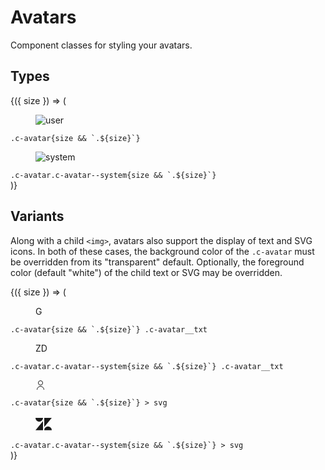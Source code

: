 
<Meta title="Components/Avatars" />

# Avatars

Component classes for styling your avatars.

## Types

<Canvas>
  <Story
    name="Types"
    argTypes={{
      size: {
        control: {
          type: 'inline-radio',
          options: [undefined, 'c-avatar--xs', 'c-avatar--sm', 'c-avatar--lg']
        }
      }
    }}
  >
    {({ size }) => (
      <div class="container">
        <div class="row">
          <div class="col u-mt">
            <figure class={`c-avatar ${size}`}>
              <img alt="user" src={UserImage} />
            </figure>
            <div class="u-mt-xs">
              <code>.c-avatar{size && `.${size}`}</code>
            </div>
          </div>
        </div>
        <div class="row">
          <div class="col u-mt">
            <figure class={`c-avatar c-avatar--system ${size}`}>
              <img alt="system" src={SystemImage} />
            </figure>
            <div class="u-mt-xs">
              <code>.c-avatar.c-avatar--system{size && `.${size}`}</code>
            </div>
          </div>
        </div>
      </div>
    )}
  </Story>
</Canvas>

## Variants

Along with a child `<img>`, avatars also support the display of text and SVG
icons. In both of these cases, the background color of the `.c-avatar` must
be overridden from its "transparent" default. Optionally, the foreground
color (default "white") of the child text or SVG may be overridden.

<Canvas>
  <Story
    name="Variants"
    argTypes={{
      size: {
        control: {
          type: 'inline-radio',
          options: [undefined, 'c-avatar--xs', 'c-avatar--sm', 'c-avatar--lg']
        }
      }
    }}
  >
    {({ size }) => (
      <div class="container">
        <div class="row">
          <div class="col u-mt">
            <figure class={`c-avatar ${size} u-bg-royal-600`}>
              <span class="c-avatar__txt">G</span>
            </figure>
            <div class="u-mt-xs">
              <code>.c-avatar{size && `.${size}`} .c-avatar__txt</code>
            </div>
          </div>
          <div class="col u-mt">
            <figure class={`c-avatar c-avatar--system ${size} u-bg-royal-600`}>
              <span class="c-avatar__txt">ZD</span>
            </figure>
            <div class="u-mt-xs">
              <code>.c-avatar.c-avatar--system{size && `.${size}`} .c-avatar__txt</code>
            </div>
          </div>
        </div>
        <div class="row">
          <div class="col u-mt">
            <figure class={`c-avatar ${size} u-bg-grey-600`}>
              <svg
                xmlns="http://www.w3.org/2000/svg"
                width="16"
                height="16"
                focusable="false"
                viewBox="0 0 16 16"
              >
                <g fill="none" stroke="currentColor">
                  <circle cx="8" cy="5" r="3.5" />
                  <path stroke-linecap="round" d="M2.5 15.5c.3-2.8 2.6-5 5.5-5s5.2 2.2 5.5 5" />
                </g>
              </svg>
            </figure>
            <div class="u-mt-xs">
              <code>.c-avatar{size && `.${size}`} > svg</code>
            </div>
          </div>
          <div class="col u-mt">
            <figure class={`c-avatar c-avatar--system ${size} u-bg-kale-800`}>
              <svg
                xmlns="http://www.w3.org/2000/svg"
                width="26"
                height="26"
                focusable="false"
                viewBox="0 0 26 26"
              >
                <path
                  fill="currentColor"
                  d="M12 8.2v14.5H0zM12 3c0 3.3-2.7 6-6 6S0 6.3 0 3h12zm2 19.7c0-3.3 2.7-6 6-6s6 2.7 6 6H14zm0-5.2V3h12z"
                />
              </svg>
            </figure>
            <div class="u-mt-xs">
              <code>.c-avatar.c-avatar--system{size && `.${size}`} > svg</code>
            </div>
          </div>
        </div>
      </div>
    )}
  </Story>
</Canvas>

